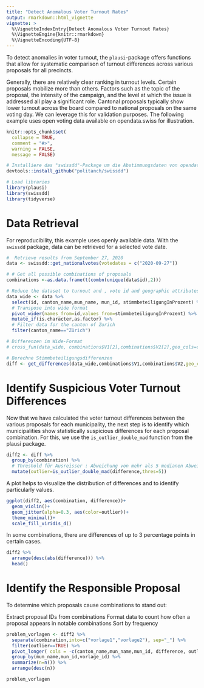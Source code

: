 ```yaml
---
title: "Detect Anomalous Voter Turnout Rates"
output: rmarkdown::html_vignette
vignette: >
  %\VignetteIndexEntry{Detect Anomalous Voter Turnout Rates}
  %\VignetteEngine{knitr::rmarkdown}
  %\VignetteEncoding{UTF-8}
---
```


To detect anomalies in voter turnout, the `plausi`-package offers functions that allow for systematic comparison of turnout differences across various proposals for all precincts.

Generally, there are relatively clear ranking in turnout levels. Certain proposals mobilize more than others. Factors such as the topic of the proposal, the intensity of the campaign, and the level at which the issue is addressed all play a significant role. Cantonal proposals typically show lower turnout across the board compared to national proposals on the same voting day. We can leverage this for validation purposes. The following example uses open voting data available on opendata.swiss for illustration.

```r
knitr::opts_chunk$set(
  collapse = TRUE,
  comment = "#>",
  warning = FALSE, 
  message = FALSE) 
```

```r

# Installiere das "swissdd"-Package um die Abstimmungsdaten von opendata.swiss zu beziehen
devtools::install_github("politanch/swissdd")

# Load libraries
library(plausi)
library(swissdd)
library(tidyverse)

```

# Data Retrieval

For reproducibility, this example uses openly available data. With the `swissdd` package, data can be retrieved for a selected vote date.

```r

#  Retrieve results from September 27, 2020
data <- swissdd::get_nationalvotes(votedates = c("2020-09-27"))

# # Get all possible combinations of proposals
combinations <-as.data.frame(t(combn(unique(data$id),2)))

# Reduce the dataset to turnout and , vote id and geographic attributes
data_wide <- data %>% 
  select(id, canton_name,mun_name, mun_id, stimmbeteiligungInProzent) %>% 
  # Transpose into wide format
  pivot_wider(names_from=id,values_from=stimmbeteiligungInProzent) %>% 
  mutate_if(is.character,as.factor) %>% 
  # Filter data for the canton of Zurich
  filter(canton_name=="Zürich")

# Differenzen im Wide-Format
# cross_fun(data_wide, combinations$V1[2],combinations$V2[2],geo_cols=c("canton_name","mun_name","mun_id"))

# Berechne Stimmbeteiligungsdifferenzen
diff <- get_differences(data_wide,combinations$V1,combinations$V2,geo_cols=c("canton_name","mun_name","mun_id")) 
```

# Identify Suspicious Voter Turnout Differences

Now that we have calculated the voter turnout differences between the various proposals for each municipality, the next step is to identify which municipalities show statistically suspicious differences for each proposal combination. For this, we use the `is_outlier_double_mad` function from the plausi package.

```r
diff2 <- diff %>% 
  group_by(combination) %>% 
  # Threshold für Ausreisser : Abweichung von mehr als 5 medianen Abweichungen vom Median anstatt der üblichen 3.5.
  mutate(outlier=is_outlier_double_mad(difference,thres=5))
```

A plot helps to visualize the distribution of differences and to identify particularly  values.

```r
ggplot(diff2, aes(combination, difference))+
  geom_violin()+
  geom_jitter(alpha=0.3, aes(color=outlier))+
  theme_minimal()+
  scale_fill_viridis_d()

```

In some combinations, there are differences of up to 3 percentage points in certain cases.

```r
diff2 %>% 
  arrange(desc(abs(difference))) %>% 
  head()
```

# Identify the Responsible Proposal
To determine which proposals cause combinations to stand out:

Extract proposal IDs from combinations
Format data to count how often a proposal appears in notable combinations
Sort by frequency

```r

problem_vorlagen <- diff2 %>% 
  separate(combination,into=c("vorlage1","vorlage2"), sep="_") %>% 
  filter(outlier==TRUE) %>% 
  pivot_longer( cols = -c(canton_name,mun_name,mun_id, difference, outlier), names_to="vorlage", values_to="vorlage_id") %>% 
  group_by(mun_name,mun_id,vorlage_id) %>% 
  summarize(n=n()) %>% 
  arrange(desc(n))

problem_vorlagen
  
```


